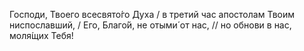 Господи, Твоего всесвято́го Духа / в третий час апостолам Твоим ниспославший, / Его, Благо́й, не отыми́ от нас, // но обнови в нас, моля́щих Тебя!
